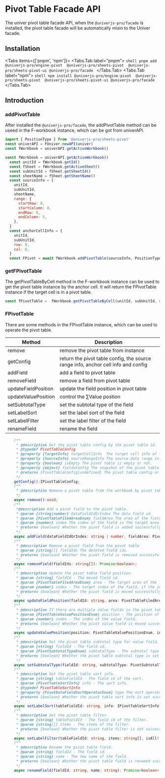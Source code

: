 
# Pivot Table Facade API
The univer pivot table facade API, when the `@univerjs-pro/facade` is installed, the pivot table facade will be automatically mixin to the Univer facade.

## Installation

<Tabs items={['pnpm', 'npm']}>
  <Tabs.Tab label="pnpm">
    ```shell
    pnpm add @univerjs-pro/engine-pivot  @univerjs-pro/sheets-pivot  @univerjs-pro/sheets-pivot-ui @univerjs-pro/facade
    ```
  </Tabs.Tab>
  <Tabs.Tab label="npm">
    ```shell
    npm install @univerjs-pro/engine-pivot  @univerjs-pro/sheets-pivot  @univerjs-pro/sheets-pivot-ui @univerjs-pro/facade
    ```
  </Tabs.Tab>
</Tabs>

## Introduction

### addPivotTable

After installed the `@univerjs-pro/facade`, the addPivotTable method can be useed in the F-workbook instance, which can be got from univerAPI.

```javascript
import { PositionType } from '@univerjs-pro/sheets-pivot'
const univerAPI = FUniver.newAPI(univer)
const fWorkbook = univerAPI.getActiveWorkbook()

const fWorkbook = univerAPI.getActiveWorkbook()
  const unitId = fWorkbook.getId()
  const fSheet = fWorkbook.getActiveSheet()
  const subUnitId = fSheet.getSheetId()
  const sheetName = fSheet.getSheetName()
  const sourceInfo = {
    unitId,
    subUnitId,
    sheetName,
    range: {
      startRow: 0,
      startColumn: 0,
      endRow: 8,
      endColumn: 5,
    },
  }
  const anchorCellInfo = {
    unitId,
    subUnitId,
    row: 0,
    col: 8,
  }
  const FPivot = await fWorkbook.addPivotTable(sourceInfo, PositionType.Exiting, anchorCellInfo)
```
### getFPivotTable

The getPivotTableByCell method in the F-workbook instance can be used to get the pivot table instance by the anchor cell. It will return the FPivotTable instance if the target cell is in a pivot table.

```javascript
const fPivotTable =  fWorkbook.getPivotTableByCell(unitId, subUnitId, 0, 8)
```

### FPivotTable

There are some methods in the FPivotTable instance, which can be used to operate the pivot table.

| Method              | Description                                                                        |
| ------------------- | --------------------------------------------------------------------------------- |
| remove              | remove the pivot table from instance                                              |
| getConfig           | return the pivot table config, the source range info, anchor cell info and config |
| addField            | add a field to pivot table                                                        |
| removeField         | remove a field from pivot table                                                   |
| updateFieldPosition | update the field position in pivot table                                          |
| updateValuePosition | control the ∑Value postion                                                        |
| setSubtotalType     | set the subtotal type of the field                                                |
| setLabelSort        | set the label sort of the field                                                   |
| setLabelFilter      | set the label filter of the field                                                 |
| renameField         | rename the field                                                                  |

```typescript
    /**
     * @description Get the pivot table config by the pivot table id.
     * @typedef PivotTableConfig
     * @property {TargetInfo} targetCellInfo  The target cell info of the pivot table.
     * @property {SourceInfo} sourceRangeInfo The source data range info of the pivot table.
     * @property {boolean} isEmpty The pivot table is empty or not.
     * @property {object} fieldsConfig The snapshot of the pivot table fields config.
     * @returns {PivotTableConfig|undefined} The pivot table config or undefined.
     */
    getConfig():IPivotTableConfig;
    /**
     * @description Remove a pivot table from the workbook by pivot table id
     */
    async remove():void;
    /**
     *@description Add a pivot field to the pivot table.
     * @param {string|number} dataFieldIdOrIndex The data field id.
     * @param {PivotTableFiledAreaEnum} fieldArea The area of the field.
     * @param {number} index The index of the field in the target area.
     * @returns {boolean} Whether the pivot field is added successfully.
     */
    async addField(dataFieldIdOrIndex: string | number, fieldArea: PivotTableFiledAreaEnum, index: number): Promise<boolean>;
    /**
     * @description Remove a pivot field from the pivot table
     * @param {string[]} fieldIds The deleted field ids.
     * @returns {boolean} Whether the pivot field is removed successfully.
     */
    async removeField(fieldIds: string[]): Promise<boolean>;
    /**
     * @description Update the pivot table field position.
     * @param {string} fieldId - The moved field id.
     * @param {PivotTableFiledAreaEnum} area - The target area of the field.
     * @param {number} index - The target index of the field, if the index is bigger than the field count in the target area, the field will be moved to the last, if the index is smaller than 0, the field will be moved to the first.
     * @returns {boolean} Whether the pivot field is moved successfully.
     */
    async updateFieldPosition(fieldId: string, area: PivotTableFiledAreaEnum, index: number): Promise<boolean>;
    /**
     * @description If there are multiple value fields in the pivot table, you can update the position of the value field, which only can be position in row or column.
     * @param {PivotTableValuePositionEnum} position - The position of the value field.
     * @param {number} index - The index of the value field.
     * @returns {boolean} Whether the pivot value field is moved successfully.
     */
    async updateValuePosition(position: PivotTableValuePositionEnum, index: number): Promise<boolean>;
    /**
     * @description Set the pivot table subtotal type for value field, it only works for the value field.
     * @param {string} fieldId - The field id.
     * @param {PivotSubtotalTypeEnum} subtotalType - The subtotal type of the field.
     * @returns {boolean} Whether the pivot table subtotal type is set successfully.
     */
    async setSubtotalType(fieldId: string, subtotalType: PivotSubtotalTypeEnum): Promise<boolean>;
    /**
     * @description Set the pivot table sort info.
     * @param {string} tableFieldId - The field id of the sort.
     * @param {PivotTableSortInfo} info - The sort info.
     * @typedef PivotTableSortInfo
     * @property {PivotDataFieldSortOperatorEnum} type The sort operator of the field items.
     * @returns {boolean} Whether the pivot table sort info is set successfully.
     */
    async setLabelSort(tableFieldId: string, info: IPivotTableSortInfo): Promise<boolean>;
    /**
     * @description Set the pivot table filter.
     * @param {string} tableFieldId - The field id of the filter.
     * @param {string[]} items - The items of the filter.
     * @returns {boolean} Whether the pivot table filter is set successfully.
     */
    async setLabelFilter(tableFieldId: string, items: string[], isAll?: boolean): Promise<boolean>;
    /**
     * @description Rename the pivot table field.
     * @param {string} fieldId - The field id. 
     * @param {string} name - The new name of the field.
     * @returns {boolean} Whether the pivot table field is renamed successfully.
     */
    async renameField(fieldId: string, name: string): Promise<boolean>;
```